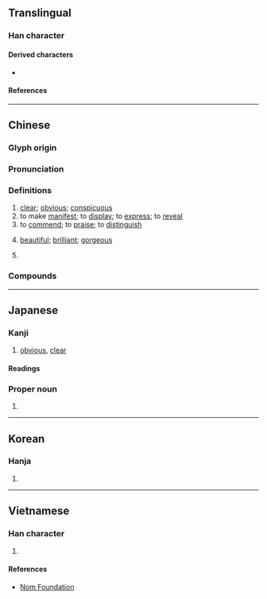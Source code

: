{{character info}}
==Translingual==

===Han character===
{{Han char|rn=59|rad=彡|as=11|sn=14|four=02422|canj=YJHHH|ids=⿰章彡}}

====Derived characters====
* {{l|mul|[[𢣪]], [[𤁀]]}}

====References====
{{Han ref|kx=0364.150|dkj=10015|dj=0684.010|hdz=20857.010|uh=5F70}}

----

==Chinese==
{{zh-forms|alt=章}}

===Glyph origin===
{{Han etym}}

===Pronunciation===
{{zh-pron
|m=zhāng
|c=zoeng1
|h=pfs=
|md=
|mn=qz,tw,xm:chiong/zz:chiang
|w=
|mc=y
|oc=y
|cat=a,v
}}

===Definitions===
{{zh-hanzi}}

# [[clear]]; [[obvious]]; [[conspicuous]]
# to make [[manifest]]; to [[display]]; to [[express]]; to [[reveal]]
# to [[commend]]; to [[praise]]; to [[distinguish]]
# {{lb|zh|literary}}  [[beautiful]]; [[brilliant]]; [[gorgeous]]
# {{surname|zh}}

===Compounds===
{{zh-der|不彰|名位不彰|天理昭彰|彰化市|彰化縣|彰善癉惡|彰彰|彰彰可據|彰往察來|彰明較著|彰著|彰露|惡名昭彰|效果不彰|昭彰|欲蓋彌彰|癉惡彰善|相得益彰|眾目昭彰|知微知彰|累彰勛效|績效不彰|聲跡彰露|臭名昭彰|表彰|跌宕昭彰|彰化}}

----

==Japanese==

===Kanji===
{{ja-kanji|grade=c|rs=彡11}}

# [[obvious]], [[clear]]

====Readings====
{{ja-readings
|goon=しょう<しやう
|kanon=しょう<しやう
|kun=あや, あき-らか, あらわ-す, あらわ-れる
}}
<!-- not in my sources: |on=[[そう]] (sō) -->

===Proper noun===
{{ja-pos|あきら|proper}}

# {{given name|ja|male|sort=あきら}}

----

==Korean==

===Hanja===
{{ko-hanja|hangeul=[[창]]|eumhun=|rv=chang|mr=ch'ang|y=chang}}

# {{rfdef|ko|sort=彡11}}

----

==Vietnamese==

===Han character===
{{vi-readings|rs=彡11|reading=chương}}

# {{rfdef|vi|sort=彡11}}

====References====
* [http://nomfoundation.org/common/nom_details.php?codepoint=5f70 Nom Foundation]